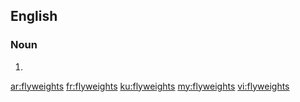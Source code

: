 ==English==

===Noun===
{{head|en|noun plural form}}

# {{plural of|flyweight|lang=en}}

[[ar:flyweights]]
[[fr:flyweights]]
[[ku:flyweights]]
[[my:flyweights]]
[[vi:flyweights]]